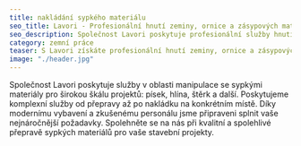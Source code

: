 ```yaml
---
title: nakládání sypkého materiálu 
seo_title: Lavori - Profesionální hnutí zeminy, ornice a zásypových materiálů
seo_description: Společnost Lavori poskytuje profesionální služby hnutí zeminy, ornice a zásypových materiálů. Efektivní a kvalitní zemní práce pro vaše projekty.
category: zemní práce
teaser: S Lavori získáte profesionální hnutí zeminy, ornice a zásypových materiálů. Naše týmy a moderní technika zajišťují efektivní a precizní zemní práce pro váš projekt.
image: "./header.jpg"
---
```

<p>
Společnost Lavori poskytuje služby v oblasti manipulace se sypkými materiály pro širokou škálu projektů: písek, hlína, štěrk a další. Poskytujeme komplexní služby od přepravy až po nakládku na konkrétním místě. Díky modernímu vybavení a zkušenému personálu jsme připraveni splnit vaše nejnáročnější požadavky. Spolehněte se na nás při kvalitní a spolehlivé přepravě sypkých materiálů pro vaše stavební projekty.
</p>